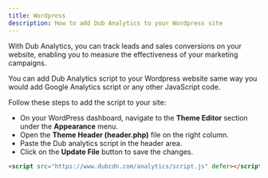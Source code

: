 ```yaml
---
title: Wordpress
description: How to add Dub Analytics to your Wordpress site
---
```


With Dub Analytics, you can track leads and sales conversions on your website, enabling you to measure the effectiveness of your marketing campaigns.

You can add Dub Analytics script to your Wordpress website same way you would add Google Analytics script or any other JavaScript code.

Follow these steps to add the script to your site:

- On your WordPress dashboard, navigate to the **Theme Editor** section under the **Appearance** menu.
- Open the **Theme Header (header.php)** file on the right column.
- Paste the Dub analytics script in the header area.
- Click on the **Update File** button to save the changes.

```html
<script src="https://www.dubcdn.com/analytics/script.js" defer></script>
```
